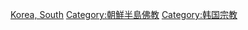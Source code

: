 {{Commonscat|Buddhism in South Korea}}
{{Catmore}}

[[Category:各国佛教|Korea, South]]
[[Category:朝鮮半島佛教|Category:朝鮮半島佛教]]
[[Category:韩国宗教|Category:韩国宗教]]